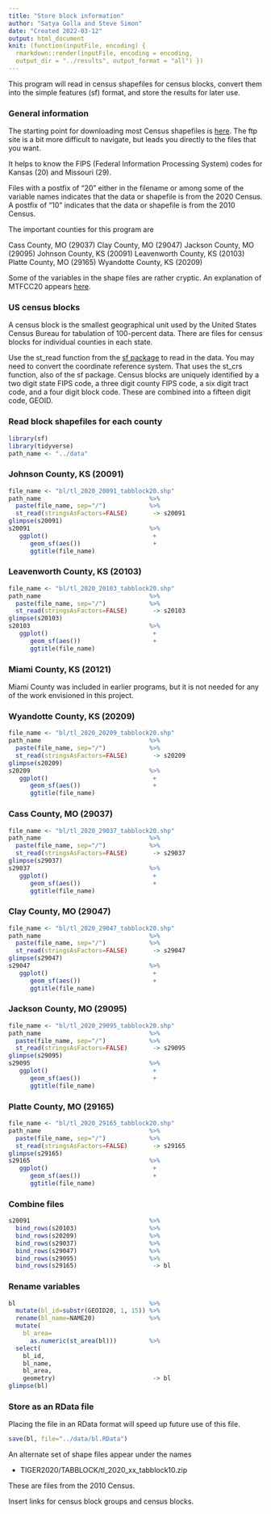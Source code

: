 ```yaml
---
title: "Store block information"
author: "Satya Golla and Steve Simon"
date: "Created 2022-03-12"
output: html_document
knit: (function(inputFile, encoding) {
  rmarkdown::render(inputFile, encoding = encoding,
  output_dir = "../results", output_format = "all") })  
---
```


This program will read in census shapefiles for census blocks, convert them into the simple features (sf) format, and store the results for later use.

### General information

The starting point for downloading most Census shapefiles is [here][c_general]. The ftp site is a bit more difficult to navigate, but leads you directly to the files that you want. 

It helps to know the FIPS (Federal Information Processing System) codes for Kansas (20) and Missouri (29).

Files with a postfix of "20" either in the filename or among some of the variable names indicates that the data or shapefile is from the 2020 Census. A postfix of "10" indicates that the data or shapefile is from the 2010 Census.

The important counties for this program are

Cass County, MO (29037)
Clay County, MO (29047)
Jackson County, MO (29095)
Johnson County, KS (20091)
Leavenworth County, KS (20103)
Platte County, MO (29165)
Wyandotte County, KS (20209)

Some of the variables in the shape files are rather cryptic. An explanation of MTFCC20 appears [here][mtfcc].

### US census blocks

A census block is the smallest geographical unit used by the United States Census Bureau for tabulation of 100-percent data. There are files for census blocks for individual counties in each state.

Use the st_read function from the [sf package][r_sf] to read in the data. You may need to convert the coordinate reference system. That uses the st_crs function, also of the sf package. Census blocks are uniquely identified by a two digit state FIPS code, a three digit county FIPS code, a six digit tract code, and a four digit block code. These are combined into a fifteen digit code, GEOID.

### Read block shapefiles for each county

```r
library(sf)
library(tidyverse)
path_name <- "../data"
```

### Johnson County, KS (20091)

```r
file_name <- "bl/tl_2020_20091_tabblock20.shp"
path_name                              %>%
  paste(file_name, sep="/")            %>%
  st_read(stringsAsFactors=FALSE)       -> s20091
glimpse(s20091)
s20091                                 %>%
   ggplot()                             +
      geom_sf(aes())                    +
      ggtitle(file_name)
```


### Leavenworth County, KS (20103)

```r
file_name <- "bl/tl_2020_20103_tabblock20.shp"
path_name                              %>%
  paste(file_name, sep="/")            %>%
  st_read(stringsAsFactors=FALSE)       -> s20103
glimpse(s20103)
s20103                                 %>%
   ggplot()                             +
      geom_sf(aes())                    +
      ggtitle(file_name)
```

### Miami County, KS (20121)

Miami County was included in earlier programs, but it is not needed for any of the work envisioned in this project.

### Wyandotte County, KS (20209)

```r
file_name <- "bl/tl_2020_20209_tabblock20.shp"
path_name                              %>%
  paste(file_name, sep="/")            %>%
  st_read(stringsAsFactors=FALSE)       -> s20209
glimpse(s20209)
s20209                                 %>%
   ggplot()                             +
      geom_sf(aes())                    +
      ggtitle(file_name)
```

### Cass County, MO (29037)

```r
file_name <- "bl/tl_2020_29037_tabblock20.shp"
path_name                              %>%
  paste(file_name, sep="/")            %>%
  st_read(stringsAsFactors=FALSE)       -> s29037
glimpse(s29037)
s29037                                 %>%
   ggplot()                             +
      geom_sf(aes())                    +
      ggtitle(file_name)
```

### Clay County, MO (29047)

```r
file_name <- "bl/tl_2020_29047_tabblock20.shp"
path_name                              %>%
  paste(file_name, sep="/")            %>%
  st_read(stringsAsFactors=FALSE)       -> s29047
glimpse(s29047)
s29047                                 %>%
   ggplot()                             +
      geom_sf(aes())                    +
      ggtitle(file_name)
```

### Jackson County, MO (29095)

```r
file_name <- "bl/tl_2020_29095_tabblock20.shp"
path_name                              %>%
  paste(file_name, sep="/")            %>%
  st_read(stringsAsFactors=FALSE)       -> s29095
glimpse(s29095)
s29095                                 %>%
   ggplot()                             +
      geom_sf(aes())                    +
      ggtitle(file_name)
```



### Platte County, MO (29165)

```r
file_name <- "bl/tl_2020_29165_tabblock20.shp"
path_name                              %>%
  paste(file_name, sep="/")            %>%
  st_read(stringsAsFactors=FALSE)       -> s29165
glimpse(s29165)
s29165                                 %>%
   ggplot()                             +
      geom_sf(aes())                    +
      ggtitle(file_name)
```

### Combine files

```r
s20091                                 %>%
  bind_rows(s20103)                    %>%
  bind_rows(s20209)                    %>%
  bind_rows(s29037)                    %>%
  bind_rows(s29047)                    %>%
  bind_rows(s29095)                    %>%
  bind_rows(s29165)                     -> bl
```

### Rename variables

```r
bl                                     %>%
  mutate(bl_id=substr(GEOID20, 1, 15)) %>%
  rename(bl_name=NAME20)               %>%
  mutate(
    bl_area=
      as.numeric(st_area(bl)))         %>%
  select(
    bl_id,
    bl_name,
    bl_area,
    geometry)                           -> bl
glimpse(bl)
```

### Store as an RData file

Placing the file in an RData format will speed up future use of this file.

```r
save(bl, file="../data/bl.RData")
```

An alternate set of shape files appear under the names

+ TIGER2020/TABBLOCK/tl_2020_xx_tabblock10.zip

These are files from the 2010 Census.


<!---Key census links go here--->

[r_sf]: https://r-spatial.github.io/sf/

[r read_acs]: https://cran.r-project.org/package=acs

[c_general]: https://www.census.gov/geographies/mapping-files/time-series/geo/tiger-line-file.html

[c_counties]: https://www2.census.gov/geo/tiger/TIGER2021/COUNTY/tl_2021_us_county.zip
[c_puma_ks]: https://www2.census.gov/geo/tiger/TIGER2021/PUMA/tl_2021_20_puma10.zip
[c_puma_mo]:https://www2.census.gov/geo/tiger/TIGER2021/PUMA/tl_2021_29_puma10.zip
[c_tract_ks]: https://www2.census.gov/geo/tiger/TIGER2021/TRACT/tl_2021_20_tract.zip
[c_tract_mo]: https://www2.census.gov/geo/tiger/TIGER2021/TRACT/tl_2021_29_tract.zip
[c_bg]: https://www2.census.gov/geo/tiger/TIGER2021/BG/
[c_bg_ks]: https://www2.census.gov/geo/tiger/TIGER2021/BG/tl_2021_20_bg.zip
[c_bg_mo]: https://www2.census.gov/geo/tiger/TIGER2021/BG/tl_2021_29_bg.zip

Insert links for census block groups and census blocks.

[c_redistricting]: https://www.census.gov/programs-surveys/decennial-census/about/rdo/summary-files.html

[c_help]: https://www.census.gov/data/academy/courses/2020-census-redistricting-data.html

[c_redistricting_ks]: https://www2.census.gov/programs-surveys/decennial/2020/data/01-Redistricting_File--PL_94-171/Kansas/ks2020.pl.zip
[c_redistricting_mo]: https://www2.census.gov/programs-surveys/decennial/2020/data/01-Redistricting_File--PL_94-171/Missouri/mo2020.pl.zip

[c_r_code]: https://www2.census.gov/programs-surveys/decennial/rdo/about/2020-census-program/Phase3/SupportMaterials/2020PL_R_import_scripts.zip

[mtfcc]: https://www2.census.gov/geo/pdfs/maps-data/data/tiger/tgrshp2009/TGRSHP09AF.pdf

